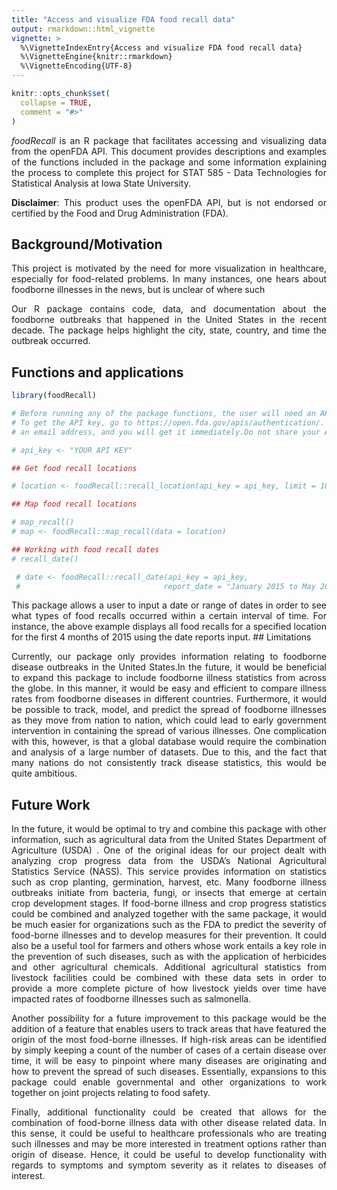 ```yaml
---
title: "Access and visualize FDA food recall data"
output: rmarkdown::html_vignette
vignette: >
  %\VignetteIndexEntry{Access and visualize FDA food recall data}
  %\VignetteEngine{knitr::rmarkdown}
  %\VignetteEncoding{UTF-8}
---
```


<style>
body {
text-align: justify}
</style>

```r
knitr::opts_chunk$set(
  collapse = TRUE,
  comment = "#>"
)
```


*foodRecall* is an R package that facilitates accessing and visualizing data from the openFDA API. This document provides descriptions and examples of the functions included in the package and some information explaining the process to complete this project for STAT 585 - Data Technologies for Statistical Analysis at Iowa State University.

**Disclaimer**: This product uses the openFDA API, but is not endorsed or certified by the Food and Drug Administration (FDA).

## Background/Motivation

This project is motivated by the need for more visualization in healthcare, especially for food-related problems. In many instances, one hears about foodborne illnesses in
the news, but is unclear of where such

Our R package contains code, data, and documentation about the foodborne outbreaks that happened in the United States in the recent decade. The package helps highlight the city, state, country, and time the outbreak occurred.

## Functions and applications

```r

library(foodRecall)

# Before running any of the package functions, the user will need an API key.
# To get the API key, go to https://open.fda.gov/apis/authentication/. It is free, only requires
# an email address, and you will get it immediately.Do not share your API key with anyone.

# api_key <- "YOUR API KEY"

## Get food recall locations

# location <- foodRecall::recall_location(api_key = api_key, limit = 1000, city = "Kansas City, Ames", state = "Iowa, Missouri")

```

```r
## Map food recall locations

# map_recall()
# map <- foodRecall::map_recall(data = location)

## Working with food recall dates
# recall_date()

 # date <- foodRecall::recall_date(api_key = api_key,
 #                                report_date = "January 2015 to May 2015")
```


This package allows a user to input a date or range of dates in order to see 
what types of food recalls occurred within  a certain interval of time.
For instance, the above example displays all food recalls for a specified location
for the first 4 months of 2015 using the date reports input.
## Limitations 

Currently, our package only provides information relating to foodborne disease outbreaks 
in the United States.In the future, it would be beneficial to expand this package to include foodborne illness statistics from across the globe. In this manner, it would be
easy and efficient to compare illness rates from foodborne diseases in different
countries. Furthermore, it would be possible to track, model, and predict the spread of 
foodborne illnesses as they move from nation to nation, which could lead to early
government intervention in containing the spread of various illnesses. One complication with this, however, is that a global database would require the combination and analysis of
a large number of datasets. Due to this, and the fact that many nations do not consistently track disease statistics, this would be quite ambitious.

## Future Work

In the future, it would be optimal to try and combine this package with other information,
such as agricultural data from the United States Department of Agriculture (USDA)
. One of the original ideas for our project dealt with analyzing crop progress data from the USDA's National Agricultural Statistics Service (NASS). This service provides information on
statistics such as crop planting, germination, harvest, etc. Many foodborne illness outbreaks 
initiate from bacteria, fungi, or insects that emerge at certain crop development stages.
If food-borne illness and crop progress statistics could be combined and analyzed together with the same package, it would be much easier for organizations such as the FDA to predict the 
severity of food-borne illnesses and to develop measures for their prevention. It
could also be a useful tool for farmers and others whose work entails a key role
in the prevention of such diseases, such as with the application of herbicides
and other agricultural chemicals. Additional agricultural statistics from
livestock facilities could be combined with these data sets in order to 
provide a more complete picture of how livestock yields over time have impacted
rates of foodborne illnesses such as salmonella.

Another possibility for a future improvement to this package would be the addition
of a feature that enables users to track areas that have featured the origin of
the most food-borne illnesses. If high-risk areas can be identified by simply keeping
a count of the number of cases of a certain disease over time, it will be easy to
pinpoint where many diseases are originating and how to prevent the spread of such
diseases. Essentially, expansions to this package could enable governmental and other
organizations to work together on joint projects relating to food safety.

Finally, additional functionality could be created that allows for the combination
of food-borne illness data with other disease related data. In this sense, it could
be useful to healthcare professionals who are treating such illnesses and may be more
interested in treatment options rather than origin of disease. Hence, it could be useful
to develop functionality with regards to symptoms and symptom severity as it relates to
diseases of interest.


